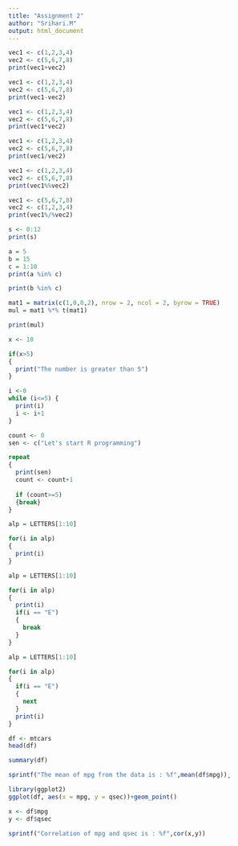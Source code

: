 ---
title: "Assignment 2"
author: "Srihari.M"
output: html_document
---

```{r}
vec1 <- c(1,2,3,4)
vec2 <- c(5,6,7,8)
print(vec1+vec2)
```

```{r}
vec1 <- c(1,2,3,4)
vec2 <- c(5,6,7,8)
print(vec1-vec2)
```

```{r}
vec1 <- c(1,2,3,4)
vec2 <- c(5,6,7,8)
print(vec1*vec2)
```

```{r}
vec1 <- c(1,2,3,4)
vec2 <- c(5,6,7,8)
print(vec1/vec2)
```

```{r}
vec1 <- c(1,2,3,4)
vec2 <- c(5,6,7,8)
print(vec1%%vec2)
```

```{r}
vec1 <- c(5,6,7,8)
vec2 <- c(1,2,3,4)
print(vec1%/%vec2)
```

```{r}
s <- 0:12
print(s)
```

```{r}
a = 5
b = 15
c = 1:10
print(a %in% c)

print(b %in% c)
```

```{r}
mat1 = matrix(c(1,0,0,2), nrow = 2, ncol = 2, byrow = TRUE)
mul = mat1 %*% t(mat1)

print(mul)
```

```{r}
x <- 10

if(x>5)
{
  print("The number is greater than 5")
}
```

```{r}
i <-0
while (i<=5) {
  print(i)
  i <- i+1
}
```

```{r}
count <- 0
sen <- c("Let's start R programming")

repeat
{
  print(sen)
  count <- count+1
  
  if (count>=5)
  {break}
}
```

```{r}
alp = LETTERS[1:10]

for(i in alp)
{
  print(i)
}
```

```{r}
alp = LETTERS[1:10]

for(i in alp)
{
  print(i)
  if(i == "E")
  {
    break
  }
}
```

```{r}
alp = LETTERS[1:10]

for(i in alp)
{
  if(i == "E")
  {
    next
  }
  print(i)
}
```

```{r}
df <- mtcars
head(df)
```

```{r}
summary(df)
```

```{r}
sprintf("The mean of mpg from the data is : %f",mean(df$mpg))̥
```

```{r}
library(ggplot2)
ggplot(df, aes(x = mpg, y = qsec))+geom_point()
```

```{r}
x <- df$mpg
y <- df$qsec

sprintf("Correlation of mpg and qsec is : %f",cor(x,y))
```

